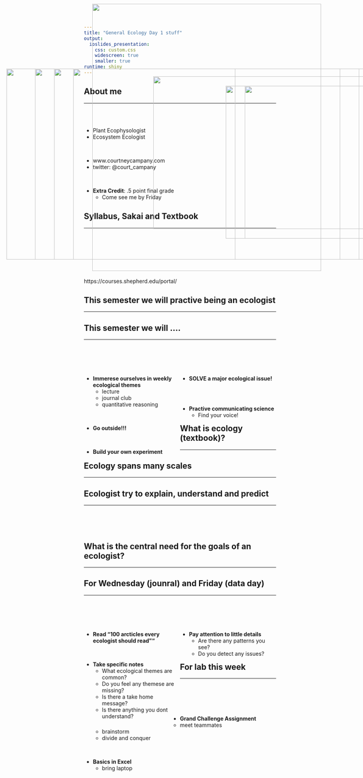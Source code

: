 ```yaml
---
title: "General Ecology Day 1 stuff"
output: 
  ioslides_presentation:
    css: custom.css
    widescreen: true
    smaller: true
runtime: shiny
---
```


## About me
<hr>
<br/>
<br />

* Plant Ecophysologist  
* Ecosystem Ecologist

<br />

* www.courtneycampany.com  
* twitter: @court_campany

<br />

* **Extra Credit**: .5 point final grade
  + Come see me by Friday

<IMG STYLE="position:absolute; TOP:200px; LEFT:410px; WIDTH:625px; HEIGHT:400px" SRC="images/me_pic.png">

## Syllabus, Sakai and Textbook
<hr>
<br/>
<br/>
<br/>
<br/>
<br/>
<br/>

https://courses.shepherd.edu/portal/

## This semester we will practive being an ecologist
<hr>

<IMG STYLE="position:absolute; TOP:180px; LEFT:200px; WIDTH:700px; HEIGHT:500px" SRC="images/ecologist.jpg">

## This semester we will ....
<hr>
<br/>
<br/>
<br/>

<div style="float: left; width: 50%;">
* **Immerese ourselves in weekly ecological themes**
    + lecture
    + journal club
    + quantitative reasoning

<br/>

* **Go outside!!!**

<br/>

* **Build your own experiment**

</div>

<div style="float: right; width: 50%;">

* **SOLVE a major ecological issue!**

<br/>
<br/>

* **Practive communicating science**
   + Find your voice!
   
</div>

## What is ecology (textbook)?
<hr>

<IMG STYLE="position:absolute; TOP:180px; LEFT:100px; WIDTH:900px; HEIGHT:500px" SRC="images/ecologypic.jpg">

## Ecology spans many scales
<hr>

<IMG STYLE="position:absolute; TOP:180px; LEFT:25px; WIDTH:600px; HEIGHT:500px" SRC="images/scales.jpg">

<IMG STYLE="position:absolute; TOP:225px; LEFT:650px; WIDTH:400px; HEIGHT:400px" SRC="images/scales_riverine.png">

## Ecologist try to explain, understand and predict
<hr>
<br/>
<br/>
<br/>

<IMG STYLE="position:absolute; TOP:180px; LEFT:150px; WIDTH:800px; HEIGHT:500px" SRC="images/vultures.png">

##

<IMG STYLE="position:absolute; TOP:10px; LEFT:250px; WIDTH:600px; HEIGHT:700px" SRC="images/data_prarie.png">

## What is the central need for the goals of an ecologist?
<hr>

<IMG STYLE="position:absolute; TOP:180px; LEFT:150px; WIDTH:800px; HEIGHT:500px" SRC="images/datatypes.png">

## For Wednesday (jounral) and Friday (data day)
<hr>
<br/>
<br/>
<br/>

<div style="float: left; width: 50%;">

* **Read "100 arcticles every ecologist should read""**

<br/>

* **Take specific notes**
    + What ecological themes are common?
    + Do you feel any themese are missing?
    + Is there a take home message?
    + Is there anything you dont understand?

</div>

<div style="float: right; width: 50%;">
* **Pay attention to little details**
    + Are there any patterns you see?
    + Do you detect any issues?
</div>

## For lab this week
<hr>
<br/>
<br/>
<br/>
<br/>

* **Grand Challenge Assignment**
    + meet teammates
    + brainstorm
    + divide and conquer
    
<br/>
    
* **Basics in Excel**
    + bring laptop
    
<IMG STYLE="position:absolute; TOP:225px; LEFT:600px; WIDTH:400px; HEIGHT:400px" SRC="images/excel.jpg">

